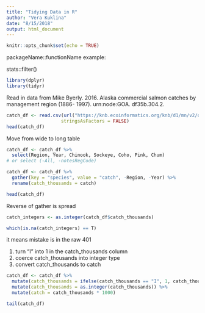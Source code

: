 ```yaml
---
title: "Tidying Data in R"
author: "Vera Kuklina"
date: "8/15/2018"
output: html_document
---
```


```r
knitr::opts_chunk$set(echo = TRUE)
```



packageName::functionName
example:

stats::filter()

```r
library(dplyr)
library(tidyr)
```
Read in data from Mike Byerly. 2016. Alaska commercial salmon catches by management region (1886- 1997). urn:node:GOA. df35b.304.2.


```r
catch_df <- read.csv(url("https://knb.ecoinformatics.org/knb/d1/mn/v2/object/df35b.302.1", method = "libcurl"),
                    stringsAsFactors = FALSE)
head(catch_df)
```
Move from wide to long table

```r
catch_df <- catch_df %>% 
  select(Region, Year, Chinook, Sockeye, Coho, Pink, Chum)
# or select (-All, -notesRegCode)
```


```r
catch_df <- catch_df %>% 
  gather(key = "species", value = "catch", -Region, -Year) %>% 
  rename(catch_thousands = catch)

head(catch_df)
```

Reverse of gather is spread

```r
catch_integers <- as.integer(catch_df$catch_thousands)

which(is.na(catch_integers) == T)
```

it means mistake is in the raw 401

1) turn "I" into 1 in the catch_thousands column
2) coerce catch_thousands into integer type
3) convert catch_thousands to catch

```r
catch_df <- catch_df %>% 
  mutate(catch_thousands = ifelse(catch_thousands == "I", 1, catch_thousands)) %>% 
  mutate(catch_thousands = as.integer(catch_thousands)) %>% 
  mutate(catch = catch_thousands * 1000)

tail(catch_df)
```

